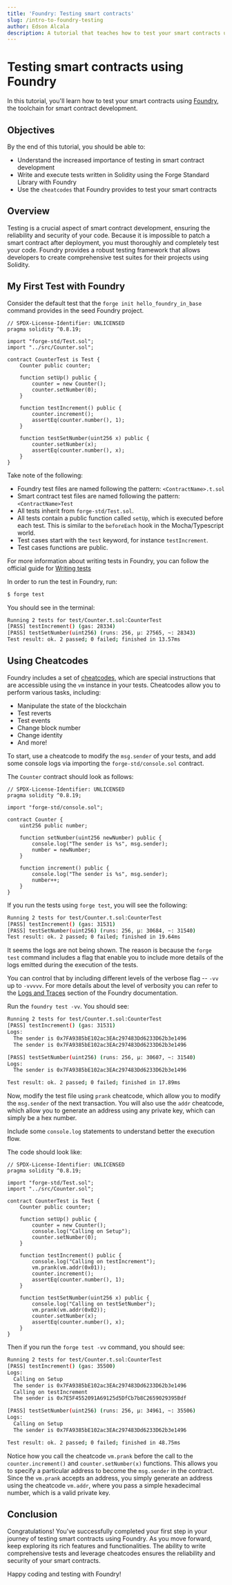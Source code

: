 ```yaml
---
title: 'Foundry: Testing smart contracts'
slug: /intro-to-foundry-testing
author: Edson Alcala
description: A tutorial that teaches how to test your smart contracts using Foundry.
---
```


# Testing smart contracts using Foundry

In this tutorial, you'll learn how to test your smart contracts using [Foundry], the toolchain for smart contract development.

## Objectives

By the end of this tutorial, you should be able to:

- Understand the increased importance of testing in smart contract development
- Write and execute tests written in Solidity using the Forge Standard Library with Foundry
- Use the `cheatcodes` that Foundry provides to test your smart contracts

## Overview

Testing is a crucial aspect of smart contract development, ensuring the reliability and security of your code. Because it is impossible to patch a smart contract after deployment, you must thoroughly and completely test your code. Foundry provides a robust testing framework that allows developers to create comprehensive test suites for their projects using Solidity.

## My First Test with Foundry

Consider the default test that the `forge init hello_foundry_in_base` command provides in the seed Foundry project.

```solidity
// SPDX-License-Identifier: UNLICENSED
pragma solidity ^0.8.19;

import "forge-std/Test.sol";
import "../src/Counter.sol";

contract CounterTest is Test {
    Counter public counter;

    function setUp() public {
        counter = new Counter();
        counter.setNumber(0);
    }

    function testIncrement() public {
        counter.increment();
        assertEq(counter.number(), 1);
    }

    function testSetNumber(uint256 x) public {
        counter.setNumber(x);
        assertEq(counter.number(), x);
    }
}
```

Take note of the following:

- Foundry test files are named following the pattern: `<ContractName>.t.sol`
- Smart contract test files are named following the pattern: `<ContractName>Test`
- All tests inherit from `forge-std/Test.sol`.
- All tests contain a public function called `setUp`, which is executed before each test. This is similar to the `beforeEach` hook in the Mocha/Typescript world.
- Test cases start with the `test` keyword, for instance `testIncrement`.
- Test cases functions are public.

For more information about writing tests in Foundry, you can follow the official guide for [Writing tests]

In order to run the test in Foundry, run:

```bash
$ forge test
```

You should see in the terminal:

```bash
Running 2 tests for test/Counter.t.sol:CounterTest
[PASS] testIncrement() (gas: 28334)
[PASS] testSetNumber(uint256) (runs: 256, μ: 27565, ~: 28343)
Test result: ok. 2 passed; 0 failed; finished in 13.57ms
```

## Using Cheatcodes

Foundry includes a set of [cheatcodes], which are special instructions that are accessible using the `vm` instance in your tests. Cheatcodes allow you to perform various tasks, including:

- Manipulate the state of the blockchain
- Test reverts
- Test events
- Change block number
- Change identity
- And more!

To start, use a cheatcode to modify the `msg.sender` of your tests, and add some console logs via importing the `forge-std/console.sol` contract.

The `Counter` contract should look as follows:

```solidity
// SPDX-License-Identifier: UNLICENSED
pragma solidity ^0.8.19;

import "forge-std/console.sol";

contract Counter {
    uint256 public number;

    function setNumber(uint256 newNumber) public {
        console.log("The sender is %s", msg.sender);
        number = newNumber;
    }

    function increment() public {
        console.log("The sender is %s", msg.sender);
        number++;
    }
}
```

If you run the tests using `forge test`, you will see the following:

```bash
Running 2 tests for test/Counter.t.sol:CounterTest
[PASS] testIncrement() (gas: 31531)
[PASS] testSetNumber(uint256) (runs: 256, μ: 30684, ~: 31540)
Test result: ok. 2 passed; 0 failed; finished in 19.64ms
```

It seems the logs are not being shown. The reason is because the `forge test` command includes a flag that enable you to include more details of the logs emitted during the execution of the tests.

You can control that by including different levels of the verbose flag -- `-vv` up to `-vvvvv`. For more details about the level of verbosity you can refer to the [Logs and Traces] section of the Foundry documentation.

Run the `foundry test -vv`. You should see:

```bash
Running 2 tests for test/Counter.t.sol:CounterTest
[PASS] testIncrement() (gas: 31531)
Logs:
  The sender is 0x7FA9385bE102ac3EAc297483Dd6233D62b3e1496
  The sender is 0x7FA9385bE102ac3EAc297483Dd6233D62b3e1496

[PASS] testSetNumber(uint256) (runs: 256, μ: 30607, ~: 31540)
Logs:
  The sender is 0x7FA9385bE102ac3EAc297483Dd6233D62b3e1496

Test result: ok. 2 passed; 0 failed; finished in 17.89ms
```

Now, modify the test file using `prank` cheatcode, which allow you to modify the `msg.sender` of the next transaction. You will also use the `addr` cheatcode, which allow you to generate an address using any private key, which can simply be a hex number.

Include some `console.log` statements to understand better the execution flow.

The code should look like:

```solidity
// SPDX-License-Identifier: UNLICENSED
pragma solidity ^0.8.19;

import "forge-std/Test.sol";
import "../src/Counter.sol";

contract CounterTest is Test {
    Counter public counter;

    function setUp() public {
        counter = new Counter();
        console.log("Calling on Setup");
        counter.setNumber(0);
    }

    function testIncrement() public {
        console.log("Calling on testIncrement");
        vm.prank(vm.addr(0x01));
        counter.increment();
        assertEq(counter.number(), 1);
    }

    function testSetNumber(uint256 x) public {
        console.log("Calling on testSetNumber");
        vm.prank(vm.addr(0x02));
        counter.setNumber(x);
        assertEq(counter.number(), x);
    }
}
```

Then if you run the `forge test -vv` command, you should see:

```bash
Running 2 tests for test/Counter.t.sol:CounterTest
[PASS] testIncrement() (gas: 35500)
Logs:
  Calling on Setup
  The sender is 0x7FA9385bE102ac3EAc297483Dd6233D62b3e1496
  Calling on testIncrement
  The sender is 0x7E5F4552091A69125d5DfCb7b8C2659029395Bdf

[PASS] testSetNumber(uint256) (runs: 256, μ: 34961, ~: 35506)
Logs:
  Calling on Setup
  The sender is 0x7FA9385bE102ac3EAc297483Dd6233D62b3e1496

Test result: ok. 2 passed; 0 failed; finished in 48.75ms
```

Notice how you call the cheatcode `vm.prank` before the call to the `counter.increment()` and `counter.setNumber(x)` functions. This allows you to specify a particular address to become the `msg.sender` in the contract. Since the `vm.prank` accepts an address, you simply generate an address using the cheatcode `vm.addr`, where you pass a simple hexadecimal number, which is a valid private key.

## Conclusion

Congratulations! You've successfully completed your first step in your journey of testing smart contracts using Foundry. As you move forward, keep exploring its rich features and functionalities. The ability to write comprehensive tests and leverage cheatcodes ensures the reliability and security of your smart contracts.

Happy coding and testing with Foundry!

[Foundry]: https://book.getfoundry.sh/
[Writing tests]: https://book.getfoundry.sh/forge/writing-tests
[cheatcodes]: https://book.getfoundry.sh/forge/cheatcodes
[Logs and Traces]: https://book.getfoundry.sh/forge/tests?highlight=vvv#logs-and-traces



<PolicyBanner />